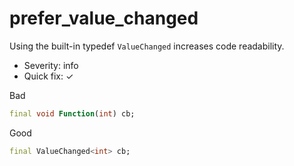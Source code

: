# prefer_value_changed

Using the built-in typedef `ValueChanged` increases code readability.

- Severity: info
- Quick fix: ✓

Bad

```dart
final void Function(int) cb;
```

Good

```dart
final ValueChanged<int> cb;
```
